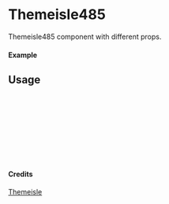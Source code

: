
<Meta of={Themeisle485} title="Themeisle/Themeisle485" />

# Themeisle485

Themeisle485 component with different props.

#### Example

<Canvas of={Themeisle485.Primary} />

## Usage

```ts
import { Themeisle485 } from "yadl-ui";

const Example = () => {
  return (
      <Themeisle485 />
  );
};

export default Example;
```

#### Credits
[Themeisle](https://themeisle.com/illustrations)
